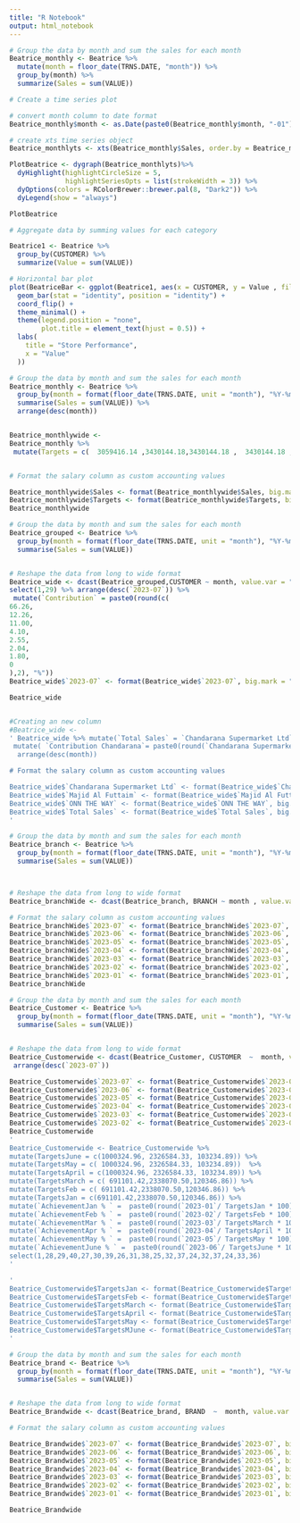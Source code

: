```yaml
---
title: "R Notebook"
output: html_notebook
---
```


```r
# Group the data by month and sum the sales for each month
Beatrice_monthly <- Beatrice %>%
  mutate(month = floor_date(TRNS.DATE, "month")) %>%
  group_by(month) %>%
  summarize(Sales = sum(VALUE))

# Create a time series plot

# convert month column to date format
Beatrice_monthly$month <- as.Date(paste0(Beatrice_monthly$month, "-01"))

# create xts time series object
Beatrice_monthlyts <- xts(Beatrice_monthly$Sales, order.by = Beatrice_monthly$month)

PlotBeatrice <- dygraph(Beatrice_monthlyts)%>%
  dyHighlight(highlightCircleSize = 5, 
              highlightSeriesOpts = list(strokeWidth = 3)) %>%
  dyOptions(colors = RColorBrewer::brewer.pal(8, "Dark2")) %>%
  dyLegend(show = "always") 

PlotBeatrice

```


```r
# Aggregate data by summing values for each category

Beatrice1 <- Beatrice %>%
  group_by(CUSTOMER) %>%
  summarize(Value = sum(VALUE))

# Horizontal bar plot 
plot(BeatriceBar <- ggplot(Beatrice1, aes(x = CUSTOMER, y = Value , fill = CUSTOMER)) +
  geom_bar(stat = "identity", position = "identity") +
  coord_flip() + 
  theme_minimal() +
  theme(legend.position = "none",
        plot.title = element_text(hjust = 0.5)) +
  labs(
    title = "Store Performance",
    x = "Value"
  ))
```

```r
# Group the data by month and sum the sales for each month
Beatrice_monthly <- Beatrice %>%
  group_by(month = format(floor_date(TRNS.DATE, unit = "month"), "%Y-%m")) %>%
  summarise(Sales = sum(VALUE)) %>% 
  arrange(desc(month))


Beatrice_monthlywide <-
Beatrice_monthly %>% 
 mutate(Targets = c(  3059416.14 ,3430144.18,3430144.18 ,  3430144.18 , 3149518.78, 3149518.78, 3149518.78, NA,  NA,  NA, NA,  NA, NA, NA, NA, NA, NA, NA, NA, NA, NA, NA, NA, NA, NA, NA, NA, NA))  %>% mutate(`Achievement % ` = ifelse(is.na(Targets), 0, paste0(round( Sales / Targets * 100), "%"))) 


# Format the salary column as custom accounting values

Beatrice_monthlywide$Sales <- format(Beatrice_monthlywide$Sales, big.mark = ",", decimal.mark = ".", nsmall = 0)
Beatrice_monthlywide$Targets <- format(Beatrice_monthlywide$Targets, big.mark = ",", decimal.mark = ".", nsmall = 0)
Beatrice_monthlywide
```

```r

# Group the data by month and sum the sales for each month
Beatrice_grouped <- Beatrice %>%
  group_by(month = format(floor_date(TRNS.DATE, unit = "month"), "%Y-%m"), CUSTOMER ) %>%
  summarise(Sales = sum(VALUE))


# Reshape the data from long to wide format
Beatrice_wide <- dcast(Beatrice_grouped,CUSTOMER ~ month, value.var = "Sales") %>%
select(1,29) %>% arrange(desc(`2023-07`)) %>% 
 mutate(`Contribution` = paste0(round(c(
66.26,
12.26,
11.00,
4.10,
2.55,
2.04,
1.80,
0
),2), "%"))
Beatrice_wide$`2023-07` <- format(Beatrice_wide$`2023-07`, big.mark = ",", decimal.mark = ".", nsmall = 0)

Beatrice_wide


#Creating an new column 
#Beatrice_wide <-
' Beatrice_wide %>% mutate(`Total Sales` = `Chandarana Supermarket Ltd` + `Majid Al Futtaim` + `ONN THE WAY`) %>% 
 mutate( `Contribution Chandarana`= paste0(round(`Chandarana Supermarket Ltd` / `Total Sales` * 100),"%"),` Contribution Carrefour`= paste0(round(`Majid Al Futtaim` / `Total Sales` * 100),"%"),`Contribution ONN THE WAY`= paste0(round(`ONN THE WAY` / `Total Sales` * 100),"%")) %>% select(1,2,6,3,7,4,8,5) %>%
  arrange(desc(month))

# Format the salary column as custom accounting values

Beatrice_wide$`Chandarana Supermarket Ltd` <- format(Beatrice_wide$`Chandarana Supermarket Ltd`, big.mark = ",", decimal.mark = ".", nsmall = 0)
Beatrice_wide$`Majid Al Futtaim` <- format(Beatrice_wide$`Majid Al Futtaim`, big.mark = ",", decimal.mark = ".", nsmall = 0)
Beatrice_wide$`ONN THE WAY` <- format(Beatrice_wide$`ONN THE WAY`, big.mark = ",", decimal.mark = ".", nsmall = 0)
Beatrice_wide$`Total Sales` <- format(Beatrice_wide$`Total Sales`, big.mark = ",", decimal.mark = ".", nsmall = 0)
'
```



```r
# Group the data by month and sum the sales for each month
Beatrice_branch <- Beatrice %>%
  group_by(month = format(floor_date(TRNS.DATE, unit = "month"), "%Y-%m"), BRANCH ) %>%
  summarise(Sales = sum(VALUE))



# Reshape the data from long to wide format
Beatrice_branchWide <- dcast(Beatrice_branch, BRANCH ~ month , value.var = "Sales") %>% arrange(desc(`2023-07`))  %>% select(1,29,28,27,26,25,24,23)

# Format the salary column as custom accounting values
Beatrice_branchWide$`2023-07` <- format(Beatrice_branchWide$`2023-07`, big.mark = ",", decimal.mark = ".", nsmall = 0)
Beatrice_branchWide$`2023-06` <- format(Beatrice_branchWide$`2023-06`, big.mark = ",", decimal.mark = ".", nsmall = 0)
Beatrice_branchWide$`2023-05` <- format(Beatrice_branchWide$`2023-05`, big.mark = ",", decimal.mark = ".", nsmall = 0)
Beatrice_branchWide$`2023-04` <- format(Beatrice_branchWide$`2023-04`, big.mark = ",", decimal.mark = ".", nsmall = 0)
Beatrice_branchWide$`2023-03` <- format(Beatrice_branchWide$`2023-03`, big.mark = ",", decimal.mark = ".", nsmall = 0)
Beatrice_branchWide$`2023-02` <- format(Beatrice_branchWide$`2023-02`, big.mark = ",", decimal.mark = ".", nsmall = 0)
Beatrice_branchWide$`2023-01` <- format(Beatrice_branchWide$`2023-01`, big.mark = ",", decimal.mark = ".", nsmall = 0)
Beatrice_branchWide

```


```r
# Group the data by month and sum the sales for each month
Beatrice_Customer <- Beatrice %>%
  group_by(month = format(floor_date(TRNS.DATE, unit = "month"), "%Y-%m"), CUSTOMER ) %>%
  summarise(Sales = sum(VALUE))


# Reshape the data from long to wide format
Beatrice_Customerwide <- dcast(Beatrice_Customer, CUSTOMER  ~  month, value.var = "Sales") %>% select(1,29,28,27,26,25,24) %>%
 arrange(desc(`2023-07`))

Beatrice_Customerwide$`2023-07` <- format(Beatrice_Customerwide$`2023-07`, big.mark = ",", decimal.mark = ".", nsmall = 0)
Beatrice_Customerwide$`2023-06` <- format(Beatrice_Customerwide$`2023-06`, big.mark = ",", decimal.mark = ".", nsmall = 0)
Beatrice_Customerwide$`2023-05` <- format(Beatrice_Customerwide$`2023-05`, big.mark = ",", decimal.mark = ".", nsmall = 0)
Beatrice_Customerwide$`2023-04` <- format(Beatrice_Customerwide$`2023-04`, big.mark = ",", decimal.mark = ".", nsmall = 0)
Beatrice_Customerwide$`2023-03` <- format(Beatrice_Customerwide$`2023-03`, big.mark = ",", decimal.mark = ".", nsmall = 0)
Beatrice_Customerwide$`2023-02` <- format(Beatrice_Customerwide$`2023-02`, big.mark = ",", decimal.mark = ".", nsmall = 0)
Beatrice_Customerwide
'
Beatrice_Customerwide <- Beatrice_Customerwide %>% 
mutate(TargetsJune = c(1000324.96, 2326584.33, 103234.89)) %>%
mutate(TargetsMay = c( 1000324.96, 2326584.33, 103234.89))  %>%
mutate(TargetsApril = c(1000324.96, 2326584.33, 103234.89)) %>%   
mutate(TargetsMarch = c( 691101.42,2338070.50,120346.86)) %>%  
mutate(TargetsFeb = c( 691101.42,2338070.50,120346.86)) %>%  
mutate(TargetsJan = c(691101.42,2338070.50,120346.86)) %>%
mutate(`AchievementJan % ` =  paste0(round(`2023-01`/ TargetsJan * 100), "%"))  %>% 
mutate(`AchievementFeb % ` =  paste0(round(`2023-02`/ TargetsFeb * 100), "%")) %>% 
mutate(`AchievementMar % ` =  paste0(round(`2023-03`/ TargetsMarch * 100), "%")) %>% 
mutate(`AchievementApr % ` =  paste0(round(`2023-04`/ TargetsApril * 100), "%")) %>% 
mutate(`AchievementMay % ` =  paste0(round(`2023-05`/ TargetsMay * 100), "%"))  %>% 
mutate(`AchievementJune % ` =  paste0(round(`2023-06`/ TargetsJune * 100), "%"))  %>%
select(1,28,29,40,27,30,39,26,31,38,25,32,37,24,32,37,24,33,36)
'

'
Beatrice_Customerwide$TargetsJan <- format(Beatrice_Customerwide$TargetsJan, big.mark = ",", decimal.mark = ".", nsmall = 0)
Beatrice_Customerwide$TargetsFeb <- format(Beatrice_Customerwide$TargetsFeb, big.mark = ",", decimal.mark = ".", nsmall = 0)
Beatrice_Customerwide$TargetsMarch <- format(Beatrice_Customerwide$TargetsMarch, big.mark = ",", decimal.mark = ".", nsmall = 0)
Beatrice_Customerwide$TargetsApril <- format(Beatrice_Customerwide$TargetsApril, big.mark = ",", decimal.mark = ".", nsmall = 0)
Beatrice_Customerwide$TargetsMay <- format(Beatrice_Customerwide$TargetsMay, big.mark = ",", decimal.mark = ".", nsmall = 0)
Beatrice_Customerwide$TargetsMJune <- format(Beatrice_Customerwide$TargetsJune, big.mark = ",", decimal.mark = ".", nsmall = 0)
'

```
```r
# Group the data by month and sum the sales for each month
Beatrice_brand <- Beatrice %>%
  group_by(month = format(floor_date(TRNS.DATE, unit = "month"), "%Y-%m"), BRAND ) %>%
  summarise(Sales = sum(VALUE))


# Reshape the data from long to wide format
Beatrice_Brandwide <- dcast(Beatrice_brand, BRAND  ~  month, value.var = "Sales") %>% select(1,29,28,27,26,25,24,23) %>% arrange(desc(`2023-07`))

# Format the salary column as custom accounting values

Beatrice_Brandwide$`2023-07` <- format(Beatrice_Brandwide$`2023-07`, big.mark = ",", decimal.mark = ".", nsmall = 0)
Beatrice_Brandwide$`2023-06` <- format(Beatrice_Brandwide$`2023-06`, big.mark = ",", decimal.mark = ".", nsmall = 0)
Beatrice_Brandwide$`2023-05` <- format(Beatrice_Brandwide$`2023-05`, big.mark = ",", decimal.mark = ".", nsmall = 0)
Beatrice_Brandwide$`2023-04` <- format(Beatrice_Brandwide$`2023-04`, big.mark = ",", decimal.mark = ".", nsmall = 0)
Beatrice_Brandwide$`2023-03` <- format(Beatrice_Brandwide$`2023-03`, big.mark = ",", decimal.mark = ".", nsmall = 0)
Beatrice_Brandwide$`2023-02` <- format(Beatrice_Brandwide$`2023-02`, big.mark = ",", decimal.mark = ".", nsmall = 0)
Beatrice_Brandwide$`2023-01` <- format(Beatrice_Brandwide$`2023-01`, big.mark = ",", decimal.mark = ".", nsmall = 0)

Beatrice_Brandwide
```




